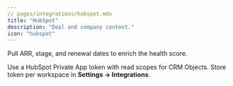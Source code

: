 ```yaml
---
// pages/integrations/hubspot.mdx
title: "HubSpot"
description: "Deal and company context."
icon: "hubspot"
---
```

Pull ARR, stage, and renewal dates to enrich the health score.

Use a HubSpot Private App token with read scopes for CRM Objects. Store token per workspace in **Settings → Integrations**.
